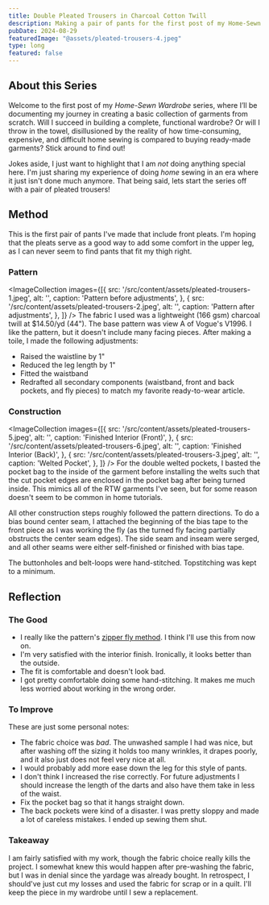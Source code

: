 ```yaml
---
title: Double Pleated Trousers in Charcoal Cotton Twill
description: Making a pair of pants for the first post of my Home-Sewn Wardrobe series.
pubDate: 2024-08-29
featuredImage: "@assets/pleated-trousers-4.jpeg"
type: long
featured: false
---
```


## About this Series
Welcome to the first post of my *Home-Sewn Wardrobe* series, where I’ll be documenting my journey in creating a basic collection of garments from scratch. Will I succeed in building a complete, functional wardrobe? Or will I throw in the towel, disillusioned by the reality of how time-consuming, expensive, and difficult home sewing is compared to buying ready-made garments? Stick around to find out!

Jokes aside, I just want to highlight that I am *not* doing anything special here. I'm just sharing my experience of doing *home* sewing in an era where it just isn't done much anymore. That being said, lets start the series off with a pair of pleated trousers!

## Method
This is the first pair of pants I've made that include front pleats. I'm hoping that the pleats serve as a good way to add some comfort in the upper leg, as I can never seem to find pants that fit my thigh right. 

### Pattern
<ImageCollection
    images={[{
        src: '/src/content/assets/pleated-trousers-1.jpeg',
        alt: '',
        caption: 'Pattern before adjustments',
        }, {
        src: '/src/content/assets/pleated-trousers-2.jpeg',
        alt: '',
        caption: 'Pattern after adjustments',
        }, 
    ]}
/>
The fabric I used was a lightweight (166 gsm) charcoal twill at $14.50/yd (44"). The base pattern was view A of Vogue's V1996. I like the pattern, but it doesn't include many facing pieces. After making a toile, I made the following adjustments:
- Raised the waistline by 1"
- Reduced the leg length by 1"
- Fitted the waistband
- Redrafted all secondary components (waistband, front and back pockets, and fly pieces) to match my favorite ready-to-wear article.

### Construction
<ImageCollection
    images={[{
        src: '/src/content/assets/pleated-trousers-5.jpeg',
        alt: '',
        caption: 'Finished Interior (Front)',
        }, {
        src: '/src/content/assets/pleated-trousers-6.jpeg',
        alt: '',
        caption: 'Finished Interior (Back)',
        }, {
        src: '/src/content/assets/pleated-trousers-3.jpeg',
        alt: '',
        caption: 'Welted Pocket',
        }, 
    ]}
/>
For the double welted pockets, I basted the pocket bag to the inside of the garment before installing the welts such that the cut pocket edges are enclosed in the pocket bag after being turned inside. This mimics all of the RTW garments I've seen, but for some reason doesn't seem to be common in home tutorials.

All other construction steps roughly followed the pattern directions. To do a bias bound center seam, I attached the beginning of the bias tape to the front piece as I was working the fly (as the turned fly facing partially obstructs the center seam edges). The side seam and inseam were serged, and all other seams were either self-finished or finished with bias tape.

The buttonholes and belt-loops were hand-stitched. Topstitching was kept to a minimum.

## Reflection
### The Good
- I really like the pattern's [zipper fly method](https://simplicity.com/how-to-sew-fly-front-zipper). I think I'll use this from now on.
- I'm very satisfied with the interior finish. Ironically, it looks better than the outside.
- The fit is comfortable and doesn't look bad.
- I got pretty comfortable doing some hand-stitching. It makes me much less worried about working in the wrong order. 

### To Improve
These are just some personal notes:
- The fabric choice was *bad*. The unwashed sample I had was nice, but after washing off the sizing it holds too many wrinkles, it drapes poorly, and it also just does not feel very nice at all.
- I would probably add more ease down the leg for this style of pants.
- I don't think I increased the rise correctly. For future adjustments I should increase the length of the darts and also have them take in less of the waist.
- Fix the pocket bag so that it hangs straight down.
- The back pockets were kind of a disaster. I was pretty sloppy and made a lot of careless mistakes. I ended up sewing them shut.

### Takeaway
I am fairly satisfied with my work, though the fabric choice really kills the project. I somewhat knew this would happen after pre-washing the fabric, but I was in denial since the yardage was already bought. In retrospect, I should've just cut my losses and used the fabric for scrap or in a quilt. I'll keep the piece in my wardrobe until I sew a replacement.